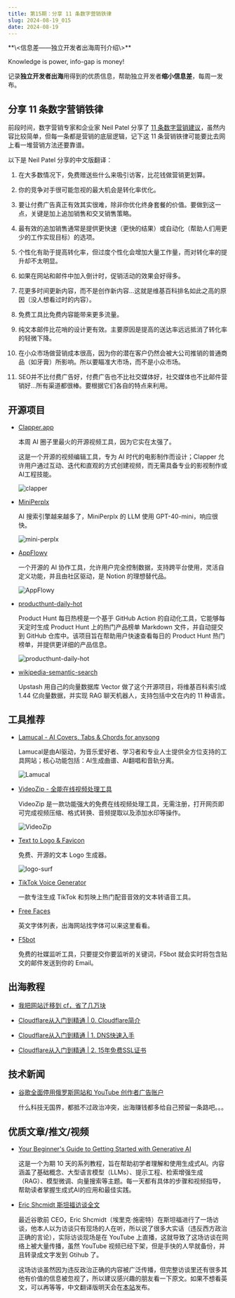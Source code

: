 ```yaml
---
title: 第15期：分享 11 条数字营销铁律
slug: 2024-08-19_015
date: 2024-08-19
---
```


<Aside>
**\<信息差——独立开发者出海周刊介绍\>**

Knowledge is power, info-gap is money!

记录**独立开发者出海**用得到的优质信息，帮助独立开发者**缩小信息差**，每周一发布。

</Aside>

## 分享 11 条数字营销铁律

前段时间，数字营销专家和企业家 Neil Patel 分享了 [11 条数字营销建议](https://x.com/neilpatel/status/1792414664019878243)，虽然内容比较简单，但每一条都是营销的底层逻辑，记下这 11 条营销铁律可能要比去网上看一堆营销方法还要靠谱。

以下是 Neil Patel 分享的中文版翻译：

  1. 在大多数情况下，免费赠送些什么来吸引访客，比花钱做营销更划算。

  2. 你的竞争对手很可能忽视的最大机会是转化率优化。

  3. 要让付费广告真正有效其实很难，除非你优化终身套餐的价值。要做到这一点，关键是加上追加销售和交叉销售策略。

  4. 最有效的追加销售通常是提供更快速（更快的结果）或自动化（帮助人们用更少的工作实现目标）的选项。

  5. 个性化有助于提高转化率，但过度个性化会增加大量工作量，而对转化率的提升却不太明显。

  6. 如果在网站和邮件中加入倒计时，促销活动的效果会好得多。

  7. 花更多时间更新内容，而不是创作新内容...这就是维基百科排名如此之高的原因（没人想看过时的内容）。

  8. 免费工具比免费内容能带来更多流量。

  9. 纯文本邮件比花哨的设计更有效。主要原因是提高的送达率远远抵消了转化率的轻微下降。

  10. 在小众市场做营销成本很高，因为你的潜在客户仍然会被大公司推销的普通商品（如牙膏）所影响。所以要瞄准大市场，而不是小众市场。

  11. SEO并不比付费广告好，付费广告也不比社交媒体好，社交媒体也不比邮件营销好...所有渠道都很棒。要根据它们各自的特点来利用。

## 开源项目

- [Clapper.app](https://github.com/jbilcke-hf/clapper)

  本周 AI 圈子里最火的开源视频工具，因为它实在太强了。
  
  这是一个开源的视频编辑工具，专为 AI 时代的电影制作而设计；Clapper 允许用户通过互动、迭代和直观的方式创建视频，而无需具备专业的影视制作或AI工程技能。

  ![clapper](/assets/015/clapper.webp)

- [MiniPerplx](https://github.com/zaidmukaddam/miniperplx)

  AI 搜索引擎越来越多了，MiniPerplx 的 LLM 使用 GPT-40-mini，响应很快。

  ![mini-perplx](/assets/015/mini-perplx.webp)

- [AppFlowy](https://github.com/AppFlowy-IO/AppFlowy)

  一个开源的 AI 协作工具，允许用户完全控制数据，支持跨平台使用，灵活自定义功能，并且由社区驱动，是 Notion 的理想替代品。

  ![AppFlowy](/assets/015/app-flowy.webp)

- [producthunt-daily-hot](https://github.com/ViggoZ/producthunt-daily-hot)

  Product Hunt 每日热榜是一个基于 GitHub Action 的自动化工具，它能够每天定时生成 Product Hunt 上的热门产品榜单 Markdown 文件，并自动提交到 GitHub 仓库中。该项目旨在帮助用户快速查看每日的 Product Hunt 热门榜单，并提供更详细的产品信息。

  ![producthunt-daily-hot](/assets/015/producthunt-daily-hot.gif)

- [wikipedia-semantic-search](https://github.com/upstash/wikipedia-semantic-search)

  Upstash 用自己的向量数据库 Vector 做了这个开源项目，将维基百科索引成 1.44 亿向量数据，并实现 RAG 聊天机器人，支持包括中文在内的 11 种语言。


## 工具推荐

- [Lamucal - AI Covers, Tabs & Chords for anysong](https://lamucal.com/)

  Lamucal是由AI驱动，为音乐爱好者、学习者和专业人士提供全方位支持的工具网站；核心功能包括：AI生成曲谱、AI翻唱和音轨分离。

  ![Lamucal](/assets/015/lamucal.webp)

- [VideoZip - 全能在线视频处理工具](https://www.videozip.online/)

  VideoZip 是一款功能强大的免费在线视频处理工具，无需注册，打开网页即可完成视频压缩、格式转换、音频提取以及添加水印等操作。

  ![VideoZip](/assets/015/video-zip.webp)

- [Text to Logo & Favicon](https://www.logo.surf/)

  免费、开源的文本 Logo 生成器。

  ![logo-surf](/assets/015/logo-surf.webp)

- [TikTok Voice Generator](https://tiktokvoice.net/)

  一款专注生成 TikTok 和剪映上热门配音音效的文本转语音工具。

- [Free Faces](https://www.freefaces.gallery/)

  英文字体列表，出海网站找字体可以来这里看看。

- [F5bot](https://f5bot.com/)

  免费的社媒监听工具，只要提交你要监听的关键词，F5bot 就会实时将包含贴文的邮件发送到你的 Email。


## 出海教程

- [我把网站迁移到 cf，省了几万块](https://mp.weixin.qq.com/s/ZuWCpIEV3m14nGXjuxXLJw)

- [Cloudflare从入门到精通 | 0. Cloudflare简介](https://mp.weixin.qq.com/s/2xi9Qv8t3V66BgxuNYT93A)

- [Cloudflare从入门到精通 | 1. DNS快速入手](https://mp.weixin.qq.com/s/w8Zh2UvRAlOd8OgnIJhelQ)

- [Cloudflare从入门到精通 | 2. 15年免费SSL证书](https://mp.weixin.qq.com/s/1xtoTfcemV7AJhbOK5LeZg)


## 技术新闻

- [谷歌全面停用俄罗斯网站和 YouTube 创作者广告账户](https://www.landiannews.com/archives/105371.html)

  什么科技无国界，都抵不过政治冲突，出海赚钱都多给自己预留一条路吧。。。


## 优质文章/推文/视频

- [Your Beginner's Guide to Getting Started with Generative AI](https://www.thecloudgirl.dev/blog/10-days-of-genai-your-beginners-guide-to-getting-started-with-generative-ai)

  这是一个为期 10 天的系列教程，旨在帮助初学者理解和使用生成式AI。内容涵盖了基础概念、大型语言模型（LLMs）、提示工程、检索增强生成（RAG）、模型微调、向量搜索等主题。每一天都有具体的步骤和视频指导，帮助读者掌握生成式AI的应用和最佳实践。

- [Eric Shcmidt 斯坦福访谈全文](https://github.com/ociubotaru/transcripts/blob/7a1a31b5ea712748c7e374f94376166c6d71ae05/Stanford_ECON295%E2%A7%B8CS323_I_2024_I_The_Age_of_AI%2C_Eric_Schmidt.txt)

  最近谷歌前 CEO，Eric Shcmidt（埃里克·施密特）在斯坦福进行了一场访谈，他本人以为访谈只有现场的人在听，所以说了很多大实话（违反西方政治正确的言论），实际访谈现场是在 YouTube 上直播，这就导致了这场访谈在网络上被大量传播，虽然 YouTube 视频已经下架，但是手快的人早就备份，并且转录成文字发到 Gtihub 了。
  
  这场访谈虽然因为违反政治正确的内容被广泛传播，但完整访谈里还有很多其他有价值的信息被忽视了，所以建议感兴趣的朋友看一下原文。如果不想看英文，可以再等等，中文翻译版明天会在[本站](https://gap.weijunext.com/blogs)发布。


